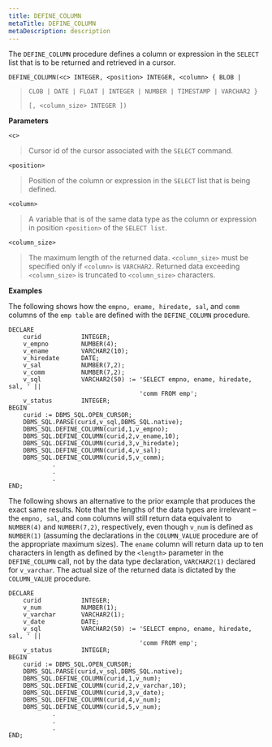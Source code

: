 ```yaml
---
title: DEFINE_COLUMN
metaTitle: DEFINE_COLUMN
metaDescription: description
---
```


The `DEFINE_COLUMN` procedure defines a column or expression in the
`SELECT` list that is to be returned and retrieved in a cursor.

`DEFINE_COLUMN(<c> INTEGER, <position> INTEGER, <column> { BLOB |`

> `CLOB | DATE | FLOAT | INTEGER | NUMBER | TIMESTAMP | VARCHAR2 }`
> 
> `[, <column_size> INTEGER ])`

**Parameters**

`<c>`

> Cursor id of the cursor associated with the `SELECT` command.

`<position>`

> Position of the column or expression in the `SELECT` list that is
> being defined.

`<column>`

> A variable that is of the same data type as the column or expression
> in position `<position>` of the `SELECT list`.

`<column_size>`

> The maximum length of the returned data. `<column_size>` must be
> specified only if `<column>` is `VARCHAR2`. Returned data exceeding
> `<column_size>` is truncated to `<column_size>` characters.

**Examples**

The following shows how the `empno, ename, hiredate, sal`, and `comm`
columns of the `emp table` are defined with the `DEFINE_COLUMN`
procedure.

``` text
DECLARE
    curid           INTEGER;
    v_empno         NUMBER(4);
    v_ename         VARCHAR2(10);
    v_hiredate      DATE;
    v_sal           NUMBER(7,2);
    v_comm          NUMBER(7,2);
    v_sql           VARCHAR2(50) := 'SELECT empno, ename, hiredate, sal, ' ||
                                    'comm FROM emp';
    v_status        INTEGER;
BEGIN
    curid := DBMS_SQL.OPEN_CURSOR;
    DBMS_SQL.PARSE(curid,v_sql,DBMS_SQL.native);
    DBMS_SQL.DEFINE_COLUMN(curid,1,v_empno);
    DBMS_SQL.DEFINE_COLUMN(curid,2,v_ename,10);
    DBMS_SQL.DEFINE_COLUMN(curid,3,v_hiredate);
    DBMS_SQL.DEFINE_COLUMN(curid,4,v_sal);
    DBMS_SQL.DEFINE_COLUMN(curid,5,v_comm);
            .
            .
            .
END;
```

The following shows an alternative to the prior example that produces
the exact same results. Note that the lengths of the data types are
irrelevant – the `empno, sal`, and `comm` columns will still return data
equivalent to `NUMBER(4)` and `NUMBER(7,2)`, respectively, even though
`v_num` is defined as `NUMBER(1)` (assuming the declarations in the
`COLUMN_VALUE` procedure are of the appropriate maximum sizes). The
`ename` column will return data up to ten characters in length as
defined by the `<length>` parameter in the `DEFINE_COLUMN` call, not by
the data type declaration, `VARCHAR2(1)` declared for `v_varchar`. The
actual size of the returned data is dictated by the `COLUMN_VALUE`
procedure.

``` text
DECLARE
    curid           INTEGER;
    v_num           NUMBER(1);
    v_varchar       VARCHAR2(1);
    v_date          DATE;
    v_sql           VARCHAR2(50) := 'SELECT empno, ename, hiredate, sal, ' ||
                                    'comm FROM emp';
    v_status        INTEGER;
BEGIN
    curid := DBMS_SQL.OPEN_CURSOR;
    DBMS_SQL.PARSE(curid,v_sql,DBMS_SQL.native);
    DBMS_SQL.DEFINE_COLUMN(curid,1,v_num);
    DBMS_SQL.DEFINE_COLUMN(curid,2,v_varchar,10);
    DBMS_SQL.DEFINE_COLUMN(curid,3,v_date);
    DBMS_SQL.DEFINE_COLUMN(curid,4,v_num);
    DBMS_SQL.DEFINE_COLUMN(curid,5,v_num);
            .
            .
            .
END;
```
